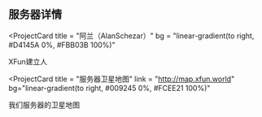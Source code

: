 ## 服务器详情

<ProjectCard
  title = "阿兰（AlanSchezar）"
  bg = "linear-gradient(to right, #D4145A 0%, #FBB03B 100%)"
>
  XFun建立人
</ProjectCard>

<ProjectCard
  title = "服务器卫星地图"
  link = "http://map.xfun.world"
  bg="linear-gradient(to right, #009245 0%, #FCEE21 100%)"
>
  我们服务器的卫星地图
</ProjectCard>
